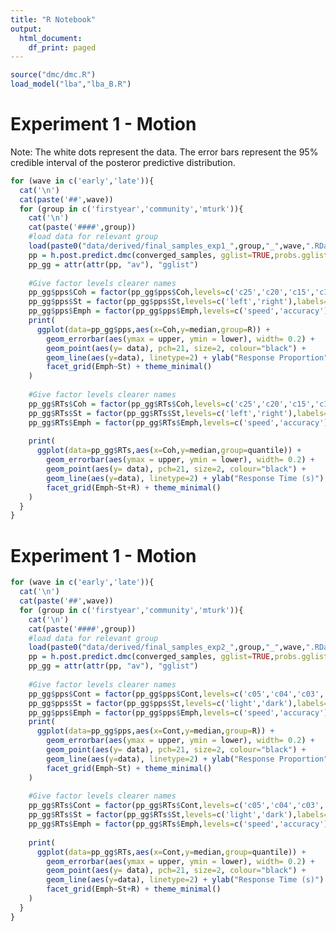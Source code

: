 ```yaml
---
title: "R Notebook"
output:
  html_document:
    df_print: paged
---
```


```r
source("dmc/dmc.R")
load_model("lba","lba_B.R")
```

# Experiment 1 - Motion

Note: The white dots represent the data. The error bars represent the 95% credible interval of the posteror predictive distribution.
```r

for (wave in c('early','late')){
  cat('\n')
  cat(paste('##',wave))
  for (group in c('firstyear','community','mturk')){
    cat('\n')
    cat(paste('####',group))
    #load data for relevant group
    load(paste0("data/derived/final_samples_exp1_",group,"_",wave,".RData"))
    pp = h.post.predict.dmc(converged_samples, gglist=TRUE,probs.gglist =c(0.1,0.3,0.5,0.7,0.9),cores=7)
    pp_gg = attr(attr(pp, "av"), "gglist")
    
    #Give factor levels clearer names
    pp_gg$pps$Coh = factor(pp_gg$pps$Coh,levels=c('c25','c20','c15','c10'),labels=c('Very Easy','Easy','Hard','Very Hard'))
    pp_gg$pps$St = factor(pp_gg$pps$St,levels=c('left','right'),labels=c('Leftward Motion','Rightward Motion'))
    pp_gg$pps$Emph = factor(pp_gg$pps$Emph,levels=c('speed','accuracy'),labels=c('Speed Emphasis','Accuracy Emphasis'))                    
    print(
      ggplot(data=pp_gg$pps,aes(x=Coh,y=median,group=R)) +
        geom_errorbar(aes(ymax = upper, ymin = lower), width= 0.2) +
        geom_point(aes(y= data), pch=21, size=2, colour="black") +
        geom_line(aes(y=data), linetype=2) + ylab("Response Proportion") + xlab('Difficulty') +
        facet_grid(Emph~St) + theme_minimal()
    )
    
    #Give factor levels clearer names
    pp_gg$RTs$Coh = factor(pp_gg$RTs$Coh,levels=c('c25','c20','c15','c10'),labels=c('Very Easy','Easy','Hard','Very Hard'))
    pp_gg$RTs$St = factor(pp_gg$RTs$St,levels=c('left','right'),labels=c('Leftward Motion','Rightward Motion'))
    pp_gg$RTs$Emph = factor(pp_gg$RTs$Emph,levels=c('speed','accuracy'),labels=c('Speed Emphasis','Accuracy Emphasis'))          
    
    print(
      ggplot(data=pp_gg$RTs,aes(x=Coh,y=median,group=quantile)) +
        geom_errorbar(aes(ymax = upper, ymin = lower), width= 0.2) +
        geom_point(aes(y= data), pch=21, size=2, colour="black") +
        geom_line(aes(y=data), linetype=2) + ylab("Response Time (s)") + xlab('Difficulty') +
        facet_grid(Emph~St+R) + theme_minimal()
    )
  }
}
```
# Experiment 1 - Motion

```r

for (wave in c('early','late')){
  cat('\n')
  cat(paste('##',wave))
  for (group in c('firstyear','community','mturk')){
    cat('\n')
    cat(paste('####',group))
    #load data for relevant group
    load(paste0("data/derived/final_samples_exp2_",group,"_",wave,".RData"))
    pp = h.post.predict.dmc(converged_samples, gglist=TRUE,probs.gglist =c(0.1,0.3,0.5,0.7,0.9),cores=7)
    pp_gg = attr(attr(pp, "av"), "gglist")
    
    #Give factor levels clearer names
    pp_gg$pps$Cont = factor(pp_gg$pps$Cont,levels=c('c05','c04','c03','c02'),labels=c('Very Easy','Easy','Hard','Very Hard'))
    pp_gg$pps$St = factor(pp_gg$pps$St,levels=c('light','dark'),labels=c('Light Patch','Dark Patch'))
    pp_gg$pps$Emph = factor(pp_gg$pps$Emph,levels=c('speed','accuracy'),labels=c('Speed Emphasis','Accuracy Emphasis'))                    
    print(
      ggplot(data=pp_gg$pps,aes(x=Cont,y=median,group=R)) +
        geom_errorbar(aes(ymax = upper, ymin = lower), width= 0.2) +
        geom_point(aes(y= data), pch=21, size=2, colour="black") +
        geom_line(aes(y=data), linetype=2) + ylab("Response Proportion") + xlab('Difficulty') +
        facet_grid(Emph~St) + theme_minimal()
    )
    
    #Give factor levels clearer names
    pp_gg$RTs$Cont = factor(pp_gg$RTs$Cont,levels=c('c05','c04','c03','c02'),labels=c('Very Easy','Easy','Hard','Very Hard'))
    pp_gg$RTs$St = factor(pp_gg$RTs$St,levels=c('light','dark'),labels=c('Light Patch','Dark Patch'))
    pp_gg$RTs$Emph = factor(pp_gg$RTs$Emph,levels=c('speed','accuracy'),labels=c('Speed Emphasis','Accuracy Emphasis'))          
    
    print(
      ggplot(data=pp_gg$RTs,aes(x=Cont,y=median,group=quantile)) +
        geom_errorbar(aes(ymax = upper, ymin = lower), width= 0.2) +
        geom_point(aes(y= data), pch=21, size=2, colour="black") +
        geom_line(aes(y=data), linetype=2) + ylab("Response Time (s)") + xlab('Difficulty') +
        facet_grid(Emph~St+R) + theme_minimal()
    )
  }
}
```

